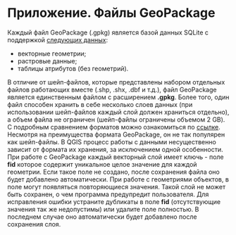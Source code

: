# Приложение. Файлы GeoPackage {#sec-gpkg}

Каждый файл GeoPackage (.gpkg) является базой данных SQLite с поддержкой [следующих данных](https://www.geopackage.org/):

* векторные геометрии;
* растровые данные;
* таблицы атрибутов (без геометрий).

В отличие от шейп-файлов, которые представлены набором отдельных файлов работающих вместе (.shp, .shx, .dbf и т.д.), файл GeoPackage является единственным файлом с расширением **.gpkg**. Более того, один файл способен хранить в себе несколько слоев данных (при использовании шейп-файлов каждый слой должен храниться отдельно), а объем файла не ограничен (шейп-файлы ограничены объемом 2 GB). С подробным сравнением форматов можно ознакомиться по [ссылке](https://mapscaping.com/shapefiles-vs-geopackage/).  
Несмотря на преимущества формата GeoPackage, он не так популярен как шейп-файлы. В QGIS процесс работы с данными несущественно зависит от формата их хранения, за исключением одной особенности. При работе с GeoPackage каждый векторный слой имеет ключь - поле **fid** которое содержит уникальное целое значение для каждой геометрии. Если такое поле не создано, после сохранения файла оно будет добавлено автоматически. При работе с геометриями объектов, в поле могут появляться повторяющиеся значения. Такой слой не может быть сохранен, о чем программа предупредит пользователя. Для исправления ошибки устраните дубликаты в поле **fid** (отсутствующие значения так же недопустимы) или удалите поле полностью. В последнем случае оно автоматически будет добавлено после сохранения слоя.





